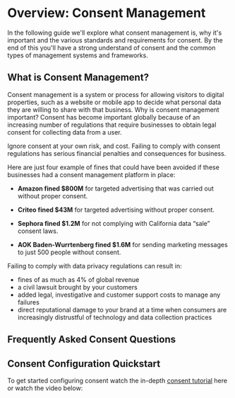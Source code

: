 
# Overview: Consent Management

In the following guide we'll explore what consent management is, why it's important and the various standards and requirements for consent. By the end of this you'll have a strong understand of consent and the common types of management systems and frameworks.

## What is Consent Management? 
Consent management is a system or process for allowing visitors to digital properties, such as a website or mobile app to decide what personal data they are willing to share with that business. 
Why is consent management important?
Consent has become important globally because of an increasing number of regulations that require businesses to obtain legal consent for collecting data from a user. 

Ignore consent at your own risk, and cost. Failing to comply with consent regulations has serious financial penalties and consequences for business. 

Here are just four example of fines that could have been avoided if these businesses had a consent management platform in place:

* **Amazon fined $800M** for targeted advertising that was carried out without proper consent.

* **Criteo fined $43M** for targeted advertising without proper consent.

* **Sephora fined $1.2M** for not complying with California data “sale” consent laws.

* **AOK Baden-Wurrtenberg fined $1.6M** for sending marketing messages to just 500 people without consent.

Failing to comply with data privacy regulations can result in:

* fines of as much as 4% of global revenue
* a civil lawsuit brought by your customers
* added legal, investigative and customer support costs to manage any failures
* direct reputational damage to your brand at a time when consumers are increasingly distrustful of technology and data collection practices


## Frequently Asked Consent Questions
<KeyFeatWrap>
  <KeyFeat link="/docs/user-guides/consent/consent-laws" title="Where do Consent Laws Apply?"/>
  <KeyFeat link="/docs/user-guides/consent/consent-laws" title="What are the typs of Consent?"/>
  <KeyFeat link="/docs/user-guides/consent/consent-user-experience" title="What is the right user experience for consent?"/>
  <KeyFeat link="/docs/user-guides/consent/consent-vs-prefs" title="Difference between consent and preferences?"/>
  <KeyFeat link="/docs/user-guides/consent/consent-signals" title="What are Consent Signals?"/>
  <KeyFeat link="/docs/user-guides/consent/consent-records" title="What are Consent Records?"/>
  <KeyFeat link="/docs/user-guides/consent/consent-iab-tcf" title="What is the IAB TCF?"/>
  <KeyFeat link="/docs/user-guides/consent/consent-iab-ca" title="What is the IAB TCF Canada?"/>
  <KeyFeat link="/docs/user-guides/consent/consent-iab-usp" title="What is IAB USPrivacy?"/>
  <KeyFeat link="/docs/user-guides/consent/consent-iab-gpp" title="What is IAB Global Privacy Platform (GPP)?"/>
  <KeyFeat link="/docs/user-guides/consent/consent-iab-mspa" title="What is IAB Multi-State Privacy Agreement (MSPA)?"/>
  <KeyFeat link="/docs/user-guides/consent/consent-iab-gpp" title="What is Global Privacy Control (GPC)?"/>
</KeyFeatWrap>

## Consent Configuration Quickstart
To get started configuring consent watch the in-depth [consent tutorial](/docs/tutorials/consent-management-get-started) here or watch the video below:
<VimeoVideo src="https://player.vimeo.com/video/848494412?badge=0&amp;autopause=0&amp;player_id=0&amp;app_id=58479" />